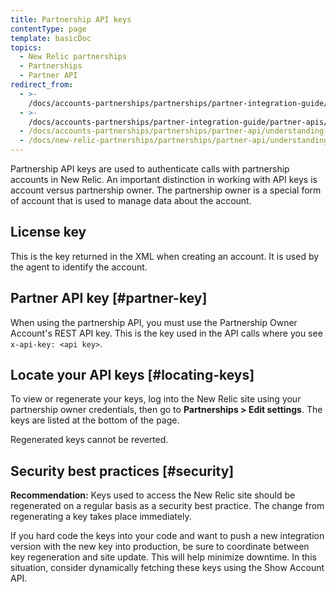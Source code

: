 ```yaml
---
title: Partnership API keys
contentType: page
template: basicDoc
topics:
  - New Relic partnerships
  - Partnerships
  - Partner API
redirect_from:
  - >-
    /docs/accounts-partnerships/partnerships/partner-integration-guide/understanding-keys/
  - >-
    /docs/accounts-partnerships/partner-integration-guide/partner-apis/understanding-keys/
  - /docs/accounts-partnerships/partnerships/partner-api/understanding-keys/
  - /docs/new-relic-partnerships/partnerships/partner-api/understanding-keys/
---
```


Partnership API keys are used to authenticate calls with partnership accounts in New Relic. An important distinction in working with API keys is account versus partnership owner. The partnership owner is a special form of account that is used to manage data about the account.

## License key

This is the key returned in the XML when creating an account. It is used by the agent to identify the account.

## Partner API key [#partner-key]

When using the partnership API, you must use the Partnership Owner Account's REST API key. This is the key used in the API calls where you see `x-api-key: <api key>`.

## Locate your API keys [#locating-keys]

To view or regenerate your keys, log into the New Relic site using your partnership owner credentials, then go to **Partnerships > Edit settings**. The keys are listed at the bottom of the page.

<Callout variant="caution">
  Regenerated keys cannot be reverted.
</Callout>

## Security best practices [#security]

**Recommendation:** Keys used to access the New Relic site should be regenerated on a regular basis as a security best practice. The change from regenerating a key takes place immediately.

If you hard code the keys into your code and want to push a new integration version with the new key into production, be sure to coordinate between key regeneration and site update. This will help minimize downtime. In this situation, consider dynamically fetching these keys using the Show Account API.
